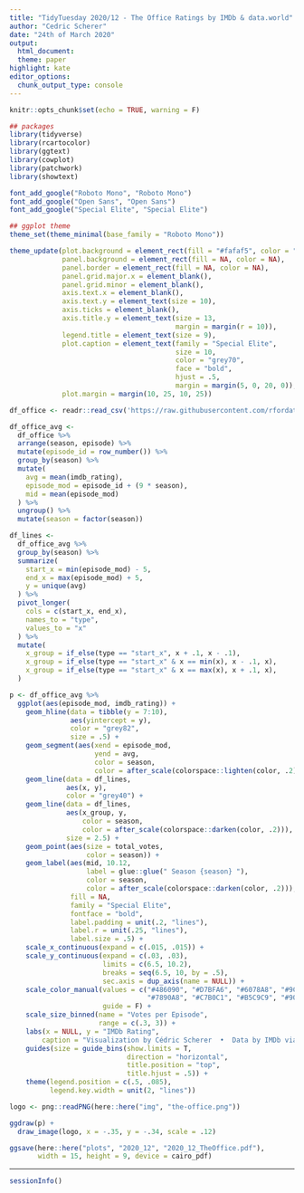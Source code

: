```yaml
---
title: "TidyTuesday 2020/12 - The Office Ratings by IMDb & data.world"
author: "Cedric Scherer"
date: "24th of March 2020"
output:
  html_document:
  theme: paper
highlight: kate
editor_options:
  chunk_output_type: console
---
```

  
```r
knitr::opts_chunk$set(echo = TRUE, warning = F)
```

```r
## packages
library(tidyverse)
library(rcartocolor)
library(ggtext)
library(cowplot)
library(patchwork)
library(showtext)

font_add_google("Roboto Mono", "Roboto Mono")
font_add_google("Open Sans", "Open Sans")
font_add_google("Special Elite", "Special Elite")

## ggplot theme
theme_set(theme_minimal(base_family = "Roboto Mono"))

theme_update(plot.background = element_rect(fill = "#fafaf5", color = "#fafaf5"),
             panel.background = element_rect(fill = NA, color = NA),
             panel.border = element_rect(fill = NA, color = NA),
             panel.grid.major.x = element_blank(),
             panel.grid.minor = element_blank(),
             axis.text.x = element_blank(),
             axis.text.y = element_text(size = 10),
             axis.ticks = element_blank(),
             axis.title.y = element_text(size = 13, 
                                         margin = margin(r = 10)),
             legend.title = element_text(size = 9),
             plot.caption = element_text(family = "Special Elite",
                                         size = 10,
                                         color = "grey70",
                                         face = "bold",
                                         hjust = .5,
                                         margin = margin(5, 0, 20, 0)),
             plot.margin = margin(10, 25, 10, 25))
```

```r
df_office <- readr::read_csv('https://raw.githubusercontent.com/rfordatascience/tidytuesday/master/data/2020/2020-03-17/office_ratings.csv')
```


```r
df_office_avg <-
  df_office %>% 
  arrange(season, episode) %>% 
  mutate(episode_id = row_number()) %>% 
  group_by(season) %>% 
  mutate(
    avg = mean(imdb_rating),
    episode_mod = episode_id + (9 * season),
    mid = mean(episode_mod)
  ) %>% 
  ungroup() %>% 
  mutate(season = factor(season))

df_lines <-
  df_office_avg %>% 
  group_by(season) %>% 
  summarize(
    start_x = min(episode_mod) - 5,
    end_x = max(episode_mod) + 5,
    y = unique(avg)
  ) %>% 
  pivot_longer(
    cols = c(start_x, end_x),
    names_to = "type",
    values_to = "x"
  ) %>% 
  mutate(
    x_group = if_else(type == "start_x", x + .1, x - .1),
    x_group = if_else(type == "start_x" & x == min(x), x - .1, x),
    x_group = if_else(type == "start_x" & x == max(x), x + .1, x),
  )
```


```r
p <- df_office_avg %>% 
  ggplot(aes(episode_mod, imdb_rating)) +
    geom_hline(data = tibble(y = 7:10),
               aes(yintercept = y),
               color = "grey82",
               size = .5) +
    geom_segment(aes(xend = episode_mod,
                     yend = avg, 
                     color = season, 
                     color = after_scale(colorspace::lighten(color, .2)))) +
    geom_line(data = df_lines,
              aes(x, y),
              color = "grey40") +
    geom_line(data = df_lines,
              aes(x_group, y, 
                  color = season, 
                  color = after_scale(colorspace::darken(color, .2))),
              size = 2.5) +
    geom_point(aes(size = total_votes,
                   color = season)) +
    geom_label(aes(mid, 10.12,
                   label = glue::glue(" Season {season} "),
                   color = season, 
                   color = after_scale(colorspace::darken(color, .2))),
               fill = NA,
               family = "Special Elite",
               fontface = "bold",
               label.padding = unit(.2, "lines"),
               label.r = unit(.25, "lines"),
               label.size = .5) +
    scale_x_continuous(expand = c(.015, .015)) +
    scale_y_continuous(expand = c(.03, .03),
                       limits = c(6.5, 10.2),
                       breaks = seq(6.5, 10, by = .5),
                       sec.axis = dup_axis(name = NULL)) +
    scale_color_manual(values = c("#486090", "#D7BFA6", "#6078A8", "#9CCCCC", 
                                  "#7890A8", "#C7B0C1", "#B5C9C9", "#90A8C0", "#A8A890"),
                       guide = F) +
    scale_size_binned(name = "Votes per Episode",
                      range = c(.3, 3)) +
    labs(x = NULL, y = "IMDb Rating",
        caption = "Visualization by Cédric Scherer  •  Data by IMDb via data.world  •  Fanart Logo by ArieS") +
    guides(size = guide_bins(show.limits = T,
                             direction = "horizontal",
                             title.position = "top",
                             title.hjust = .5)) +
    theme(legend.position = c(.5, .085), 
          legend.key.width = unit(2, "lines"))

logo <- png::readPNG(here::here("img", "the-office.png"))

ggdraw(p) +
  draw_image(logo, x = -.35, y = -.34, scale = .12)

ggsave(here::here("plots", "2020_12", "2020_12_TheOffice.pdf"), 
       width = 15, height = 9, device = cairo_pdf) 
```


***

```r
sessionInfo()
```

